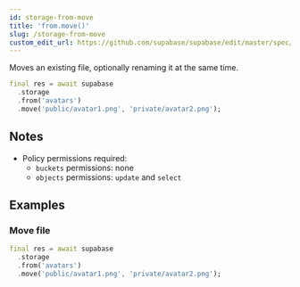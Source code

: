 ```yaml
---
id: storage-from-move
title: 'from.move()'
slug: /storage-from-move
custom_edit_url: https://github.com/supabase/supabase/edit/master/spec/supabase_dart_v1_legacy.yml
---
```



Moves an existing file, optionally renaming it at the same time.

```dart
final res = await supabase
  .storage
  .from('avatars')
  .move('public/avatar1.png', 'private/avatar2.png');
```

## Notes

- Policy permissions required:
  - `buckets` permissions: none
  - `objects` permissions: `update` and `select`

## Examples

### Move file

```dart
final res = await supabase
  .storage
  .from('avatars')
  .move('public/avatar1.png', 'private/avatar2.png');
```
